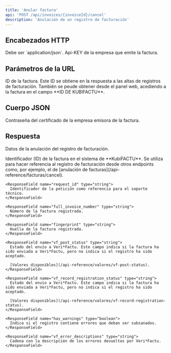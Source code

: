 ```yaml
---
title: 'Anular factura'
api: 'POST /api/invoices/{invoiceId}/cancel'
description: 'Anulación de un registro de facturación'
---
```


## Encabezados HTTP

<ParamField header="Content-Type" type="string" required>
  Debe ser `application/json`.
</ParamField>

<ParamField header="X-Qbikode-ClientApiKey" type="string" required>
  Api-KEY de la empresa que emite la factura.
</ParamField>

## Parámetros de la URL
<ParamField query="invoice_id" type="string" required>
  ID de la factura. Este ID se obtiene en la respuesta a las altas de registros de facturación. También se peude obtener desde el panel web, acediendo a la factura en el campo **ID DE KUBIFACTU**.
</ParamField>

## Cuerpo JSON
<ParamField body="certificate_password" type="string" required>
  Contraseña del certificado de la empresa emisora de la factura.
</ParamField>

## Respuesta

<ResponseField name="data" type="object">

  Datos de la anulación del registro de facturación.

  <Expandable title="properties" defaultOpen>
    <ResponseField name="id" type="string">
      Identificador (ID) de la factura en el sistema de **KubiFACTU**. Se utiliza para hacer referencia al registro de facturación desde otros endpoints como, por ejemplo, el de [anulación de facturas](/api-reference/facturas/cancel).
    </ResponseField>

    <ResponseField name="request_id" type="string">
      Identificador de la petición como referencia para el soporte técnico.
    </ResponseField>

    <ResponseField name="full_invoice_number" type="string">
      Número de la factura registrada.
    </ResponseField>

    <ResponseField name="fingerprint" type="string">
      Huella de la factura registrada.
    </ResponseField>

    <ResponseField name="vf_post_status" type="string">
      Estado del envío a Veri*Factu. Este campo indica si la factura ha sido enviada a Veri*Factu, pero no indica si el registro ha sido aceptado.

      [Valores disponibles](/api-reference/valores/vf-post-status).
    </ResponseField>

    <ResponseField name="vf_record_registration_status" type="string">
      Estado del envío a Veri*Factu. Este campo indica si la factura ha sido enviada a Veri*Factu, pero no indica si el registro ha sido aceptado.

      [Valores disponibles](/api-reference/valores/vf-record-registration-status).
    </ResponseField>

    <ResponseField name="has_warnings" type="boolean">
      Indica si el registro contiene errores que deban ser subsanados.
    </ResponseField>

    <ResponseField name="vf_error_descriptions" type="string">
      Cadena con la descripción de los errores devueltos por Veri*Factu.
    </ResponseField>
  </Expandable>
</ResponseField>

